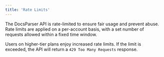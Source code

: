```yaml
---
title: 'Rate Limits'
---
```


The DocsParser API is rate-limited to ensure fair usage and prevent abuse. Rate limits are applied on a per-account basis, with a set number of requests allowed within a fixed time window.

Users on higher-tier plans enjoy increased rate limits. If the limit is exceeded, the API will return a `429 Too Many Requests` response.